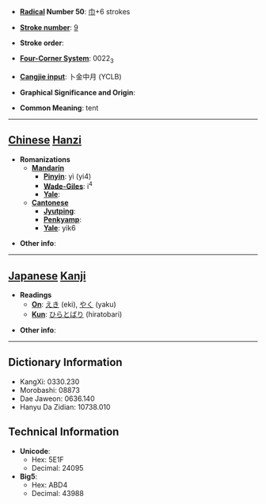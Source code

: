 * '''[[Wiktionary:Chinese radical index| Radical]] Number 50''': [[Wiktionary:Chinese radical index 巾|巾]]+6 strokes

* '''[[Wiktionary:Chinese total strokes index|Stroke number]]''': [[Wiktionary:Chinese total strokes index 9|9]]

* '''Stroke order''': 

* '''[[Wiktionary:Chinese four corner index|Four-Corner System]]''': 0022<sub>3</sub>

* '''[[Wiktionary:Chinese Cangjie index|Cangjie input]]''': 卜金中月 (YCLB)

* '''Graphical Significance and Origin''': 

* '''Common Meaning''': tent

----

== [[Chinese]] [[Hanzi]] ==

* '''Romanizations'''
** '''[[Mandarin]]'''
*** '''[[Pinyin]]''': yì (yi4)
*** '''[[Wade-Giles]]''': i<sup>4</sup>
*** '''[[Yale]]''': 
** '''[[Cantonese]]'''
*** '''[[Jyutping]]''':
*** '''[[Penkyamp]]''': 
*** '''[[Yale]]''': yik6

* '''Other info''': 

----

== [[Japanese]] [[Kanji]] ==

* '''Readings'''
** '''[[On]]''': [[えき]] (eki), [[やく]] (yaku)
** '''[[Kun]]''': [[ひらとばり]] (hiratobari)

* '''Other info''':  

----

== Dictionary Information ==

* KangXi: 0330.230
* Morobashi: 08873
* Dae Jaweon: 0636.140
* Hanyu Da Zidian: 10738.010

== Technical Information ==

* '''Unicode''':
** Hex: 5E1F
** Decimal: 24095
* '''Big5''':
** Hex: ABD4
** Decimal: 43988